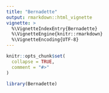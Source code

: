 ```yaml
---
title: "Bernadette"
output: rmarkdown::html_vignette
vignette: >
  %\VignetteIndexEntry{Bernadette}
  %\VignetteEngine{knitr::rmarkdown}
  %\VignetteEncoding{UTF-8}
---
```


```r
knitr::opts_chunk$set(
  collapse = TRUE,
  comment = "#>"
)
```

```r
library(Bernadette)
```
